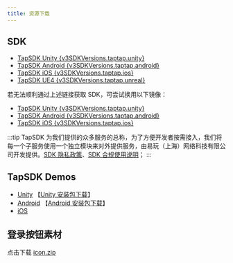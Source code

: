 ```yaml
---
title: 资源下载
---
```



## SDK

<ul>
    <li>
        <a href={`https://github.com/taptap/TapSDK-Unity/releases/tag/${v3SDKVersions.taptap.unity}`}>TapSDK Unity {v3SDKVersions.taptap.unity}</a>
    </li>
    <li>
        <a href={`https://github.com/taptap/TapSDK-Android/releases/tag/v${v3SDKVersions.taptap.android}`}>TapSDK Android {v3SDKVersions.taptap.android}</a>
    </li>
    <li>
        <a href={`https://github.com/taptap/TapSDK-iOS/releases/tag/v${v3SDKVersions.taptap.ios}`}>TapSDK iOS {v3SDKVersions.taptap.ios}</a>
    </li>
    <li>
        <a href={`https://github.com/taptap/TapSDK-UE4/releases/tag/${v3SDKVersions.taptap.unreal}`}>TapSDK UE4 {v3SDKVersions.taptap.unreal}</a>
    </li>
</ul>

若无法顺利通过上述链接获取 SDK，可尝试换用以下镜像：

<ul>
    <li>
        <a href="https://releases.leanapp.cn/#/taptap/TapSDK-Unity/releases">TapSDK Unity {v3SDKVersions.taptap.unity}</a>
    </li>
    <li>
        <a href="https://releases.leanapp.cn/#/taptap/TapSDK-Android/releases">TapSDK Android {v3SDKVersions.taptap.android}</a>
    </li>
    <li>
        <a href="https://releases.leanapp.cn/#/taptap/TapSDK-iOS/releases">TapSDK iOS {v3SDKVersions.taptap.ios}</a>
    </li>
</ul>

:::tip
TapSDK 为我们提供的众多服务的总称，为了方便开发者按需接入，我们将每一个子服务使用一个独立模块来对外提供服务，由易玩（上海）网络科技有限公司开发提供。[SDK 隐私政策](https://developer.taptap.cn/docs/sdk/start/agreement/)、[SDK 合规使用说明](https://developer.taptap.cn/docs/sdk/start/compliance/)；
:::


## TapSDK Demos

- [Unity](https://github.com/taptap/TapSDK-Unity-Demo/tree/master)      【[Unity 安装包下载](https://capacity-files.lcfile.com/0iB7AQs4NlVpKirz8t94g7HePh03SAl6/demo.apk)】
- [Android](https://github.com/taptap/TapSDK-Android-Demo)       【[Android 安装包下载](https://capacity-files.lcfile.com/MgMrSbWK8LBoYnjB3cBsYEsk63C3E3LV/tapsdk_android_v3.29.0.apk)】
- [iOS](https://github.com/taptap/TapSDK-iOS)


## 登录按钮素材

点击下载 [icon.zip](https://assets.tapimg.com/img/TapTap_Login_Source.zip)
